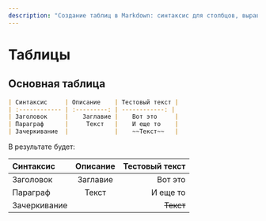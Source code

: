 ```yaml
---
description: "Создание таблиц в Markdown: синтаксис для столбцов, выравнивание текста и включение элементов форматирования, таких как зачеркивание."
---
```


# Таблицы

## Основная таблица

```md filename="Markdown"
| Синтаксис     | Описание    | Тестовый текст |
| :------------ | :---------: | ------------: |
| Заголовок     |    Заглавие |    Вот это     |
| Параграф      |     Текст   |    И еще то    |
| Зачеркивание  |             |    ~~Текст~~   |
```

В результате будет:

| Синтаксис     | Описание    | Тестовый текст |
| :------------ | :---------: | ------------: |
| Заголовок     |    Заглавие |    Вот это     |
| Параграф      |     Текст   |    И еще то    |
| Зачеркивание  |             |    ~~Текст~~   |
